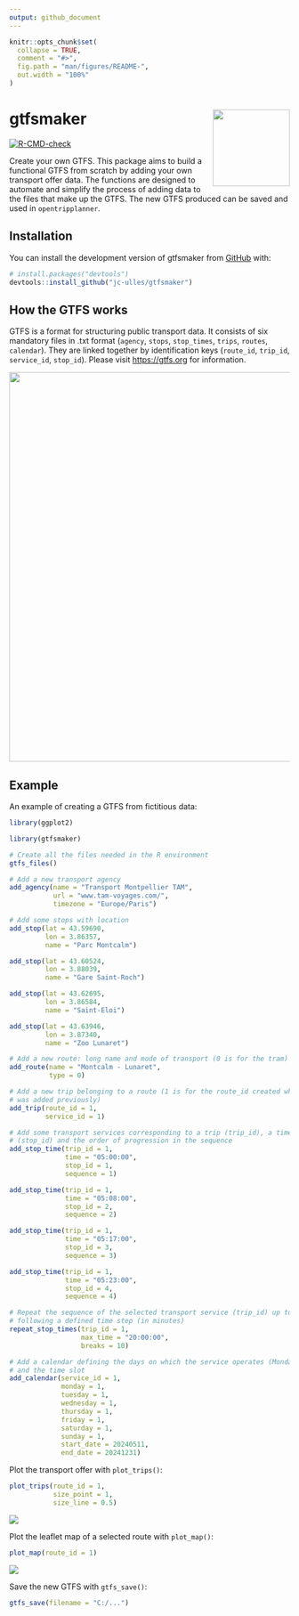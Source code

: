 ```yaml
---
output: github_document
---
```


<!-- README.md is generated from README.Rmd. Please edit that file -->

```r
knitr::opts_chunk$set(
  collapse = TRUE,
  comment = "#>",
  fig.path = "man/figures/README-",
  out.width = "100%"
)
```

# gtfsmaker <img src="man/figures/logo.png" align="right" width="138"/>

<!-- badges: start -->

[![R-CMD-check](https://github.com/jc-ulles/gtfsmaker/actions/workflows/R-CMD-check.yaml/badge.svg)](https://github.com/jc-ulles/gtfsmaker/actions/workflows/R-CMD-check.yaml)

<!-- badges: end -->

Create your own GTFS. This package aims to build a functional GTFS from scratch by adding your own transport offer data. The functions are designed to automate and simplify the process of adding data to the files that make up the GTFS. The new GTFS produced can be saved and used in `opentripplanner`.

## Installation

You can install the development version of gtfsmaker from [GitHub](https://github.com/) with:

``` r
# install.packages("devtools")
devtools::install_github("jc-ulles/gtfsmaker")
```
## How the GTFS works

GTFS is a format for structuring public transport data. It consists of six mandatory files in .txt format (`agency`, `stops`, `stop_times`, `trips`, `routes`, `calendar`). They are linked together by identification keys (`route_id`, `trip_id`, `service_id`, `stop_id`). Please visit [https://gtfs.org](https://gtfs.org) for information.

<img src='man/figures/id_GTFS.png' width="700"/>

## Example

An example of creating a GTFS from fictitious data:

```r
library(ggplot2)
```

```r
library(gtfsmaker)

# Create all the files needed in the R environment
gtfs_files()

# Add a new transport agency
add_agency(name = "Transport Montpellier TAM",
           url = "www.tam-voyages.com/",
           timezone = "Europe/Paris")

# Add some stops with location
add_stop(lat = 43.59690,
         lon = 3.86357,
         name = "Parc Montcalm")

add_stop(lat = 43.60524,
         lon = 3.88039,
         name = "Gare Saint-Roch")

add_stop(lat = 43.62695,
         lon = 3.86584,
         name = "Saint-Eloi")

add_stop(lat = 43.63946,
         lon = 3.87340,
         name = "Zoo Lunaret")

# Add a new route: long name and mode of transport (0 is for the tram)
add_route(name = "Montcalm - Lunaret",
          type = 0)

# Add a new trip belonging to a route (1 is for the route_id created when the route
# was added previously)
add_trip(route_id = 1,
         service_id = 1)

# Add some transport services corresponding to a trip (trip_id), a timetable, a stop
# (stop_id) and the order of progression in the sequence
add_stop_time(trip_id = 1,
              time = "05:00:00",
              stop_id = 1,
              sequence = 1)

add_stop_time(trip_id = 1,
              time = "05:08:00",
              stop_id = 2,
              sequence = 2)

add_stop_time(trip_id = 1,
              time = "05:17:00",
              stop_id = 3,
              sequence = 3)

add_stop_time(trip_id = 1,
              time = "05:23:00",
              stop_id = 4,
              sequence = 4)

# Repeat the sequence of the selected transport service (trip_id) up to a maximum time,
# following a defined time step (in minutes)
repeat_stop_times(trip_id = 1,
                  max_time = "20:00:00",
                  breaks = 10)

# Add a calendar defining the days on which the service operates (Monday to Sunday)
# and the time slot
add_calendar(service_id = 1,
             monday = 1,
             tuesday = 1,
             wednesday = 1,
             thursday = 1,
             friday = 1,
             saturday = 1,
             sunday = 1,
             start_date = 20240511,
             end_date = 20241231)
```

Plot the transport offer with `plot_trips()`:
```r
plot_trips(route_id = 1,
           size_point = 1,
           size_line = 0.5)
```

<img src='man/figures/plot_example.png'/>

Plot the leaflet map of a selected route with `plot_map()`:
```r
plot_map(route_id = 1)
```

<img src='man/figures/Leaflet_example.png'/>

Save the new GTFS with `gtfs_save()`:
```r
gtfs_save(filename = "C:/...")
```
